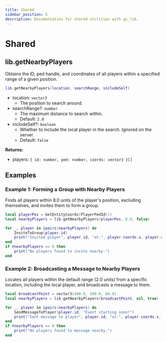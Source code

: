 ```yaml
---
title: Shared
sidebar_position: 5
description: Documentation for shared utilities with qs_lib.
---
```


# Shared

## lib.getNearbyPlayers

Obtains the ID, ped handle, and coordinates of all players within a specified range of a given position.

```lua
lib.getNearbyPlayers(location, searchRange, includeSelf)
```

- location: `vector3`
  - The position to search around.
- searchRange?: `number`
  - The maximum distance to search within.
  - Default: `2.0`
- includeSelf?: `boolean`
  - Whether to include the local player in the search. Ignored on the server.
  - Default: `false`

**Returns:**

- players: `{ id: number, ped: number, coords: vector3 }[]`

## Examples

### Example 1: Forming a Group with Nearby Players

Finds all players within 8.0 units of the player's position, excluding themselves, and invites them to form a group.

```lua
local playerPos = GetEntityCoords(PlayerPedId())
local nearbyPlayers = lib.getNearbyPlayers(playerPos, 8.0, false)

for _, player in ipairs(nearbyPlayers) do
    InviteToGroup(player.id)
    print("Invited player", player.id, "at:", player.coords.x, player.coords.y, player.coords.z)
end
if #nearbyPlayers == 0 then
    print("No players found to invite nearby.")
end
```

### Example 2: Broadcasting a Message to Nearby Players

Locates all players within the default range (2.0 units) from a specific location, including the local player, and broadcasts a message to them.

```lua
local broadcastPoint = vector3(400.0, 500.0, 60.0)
local nearbyPlayers = lib.getNearbyPlayers(broadcastPoint, nil, true)

for _, player in ipairs(nearbyPlayers) do
    SendMessageToPlayer(player.id, "Event starting soon!")
    print("Sent message to player", player.id, "at:", player.coords.x, player.coords.y, player.coords.z)
end
if #nearbyPlayers == 0 then
    print("No players found to message nearby.")
end
```